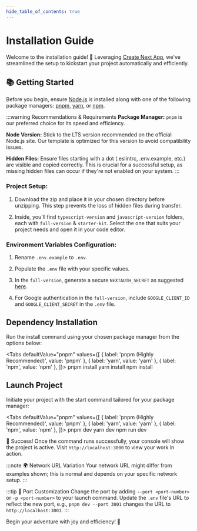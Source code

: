 ```yaml
---
hide_table_of_contents: true
---
```



# Installation Guide

Welcome to the <TemplateName /> installation guide! 🎉 Leveraging [Create Next App](https://nextjs.org/docs/app/api-reference/create-next-app), we've streamlined the setup to kickstart your project automatically and efficiently.

## 📚 Getting Started

Before you begin, ensure [Node.js](https://nodejs.org/) is installed along with one of the following package managers: [pnpm](https://pnpm.io/), [yarn](https://yarnpkg.com/), or [npm](https://www.npmjs.com/).

:::warning Recommendations & Requirements
**Package Manager:** `pnpm` is our preferred choice for its speed and efficiency.

**Node Version:** Stick to the LTS version recommended on the official Node.js site. Our template is optimized for this version to avoid compatibility issues.

**Hidden Files:** Ensure files starting with a dot (.eslintrc, .env.example, etc.) are visible and copied correctly. This is crucial for a successful setup, as missing hidden files can occur if they're not enabled on your system.
:::

### Project Setup:

1. Download the <TemplateName /> zip and place it in your chosen directory before unzipping. This step prevents the loss of hidden files during transfer.

2. Inside, you'll find `typescript-version` and `javascript-version` folders, each with `full-version` & `starter-kit`. Select the one that suits your project needs and open it in your code editor.

### Environment Variables Configuration:

1. Rename `.env.example` to `.env`.

2. Populate the `.env` file with your specific values.

3. In the `full-version`, generate a secure `NEXTAUTH_SECRET` as suggested [here](https://next-auth.js.org/configuration/options#secret).

4. For Google authentication in the `full-version`, include `GOOGLE_CLIENT_ID` and `GOOGLE_CLIENT_SECRET` in the `.env` file.

## Dependency Installation

Run the install command using your chosen package manager from the options below:

<Tabs
  defaultValue="pnpm"
  values={[
    { label: 'pnpm (Highly Recommended)', value: 'pnpm' },
    { label: 'yarn', value: 'yarn' },
    { label: 'npm', value: 'npm' },
  ]}>
  <TabItem value="pnpm">
    <CodeBlock language='bash'>pnpm install</CodeBlock>
  </TabItem>
  <TabItem value="yarn">
    <CodeBlock language='bash'>yarn install</CodeBlock>
  </TabItem>
  <TabItem value="npm">
    <CodeBlock language='bash'>npm install</CodeBlock>
  </TabItem>
</Tabs>

## Launch Project

Initiate your project with the start command tailored for your package manager:

<Tabs
  defaultValue="pnpm"
  values={[
    { label: 'pnpm (Highly Recommended)', value: 'pnpm' },
    { label: 'yarn', value: 'yarn' },
    { label: 'npm', value: 'npm' },
  ]}>
  <TabItem value="pnpm">
    <CodeBlock language='bash'>pnpm dev</CodeBlock>
  </TabItem>
  <TabItem value="yarn">
    <CodeBlock language='bash'>yarn dev</CodeBlock>
  </TabItem>
  <TabItem value="npm">
    <CodeBlock language='bash'>npm run dev</CodeBlock>
  </TabItem>
</Tabs>

🎊 Success! Once the command runs successfully, your console will show the project is active. Visit `http://localhost:3000` to view your work in action.

:::note 🌍 Network URL Variation
Your network URL might differ from examples shown; this is normal and depends on your specific network setup.
:::

:::tip 🔧 Port Customization
Change the port by adding `--port <port-number>` or `-p <port-number>` to your launch command. Update the `.env` file's URL to reflect the new port, e.g., `pnpm dev --port 3001` changes the URL to `http://localhost:3001`.
:::

Begin your <TemplateName /> adventure with joy and efficiency! 🚀
